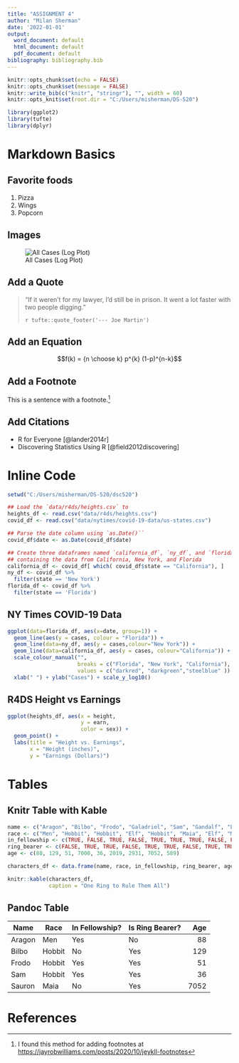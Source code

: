 ---
title: "ASSIGNMENT 4"
author: "Milan Sherman"
date: '2022-01-01'
output:
  word_document: default
  html_document: default
  pdf_document: default
bibliography: bibliography.bib
---

```{r setup, include=FALSE}

knitr::opts_chunk$set(echo = FALSE)
knitr::opts_chunk$set(message = FALSE)
knitr::write_bib(c("knitr", "stringr"), "", width = 60)
knitr::opts_knit$set(root.dir = "C:/Users/misherman/DS-520")

library(ggplot2)
library(tufte)
library(dplyr)

```


# Markdown Basics

## Favorite foods
1. Pizza
2. Wings
3. Popcorn

## Images
![All Cases (Log Plot)](C:/Users/misherman/DS-520/dsc520/completed/assignment04/plots/10-all-cases-log.png)

## Add a Quote

> "If it weren't for my lawyer, I'd still be in prison.
>  It went a lot faster with two people digging."
>
> `r tufte::quote_footer('--- Joe Martin')`

## Add an Equation

$$f(k) = {n \choose k} p^{k} (1-p)^{n-k}$$

## Add a Footnote

This is a sentence with a footnote.[^1]

[^1]: I found this method for adding footnotes at [https://jayrobwilliams.com/posts/2020/10/jeykll-footnotes](https://jayrobwilliams.com/posts/2020/10/jeykll-footnotes) 

## Add Citations


* R for Everyone [@lander2014r]
* Discovering Statistics Using R [@field2012discovering]

# Inline Code

```{r, include=FALSE}

setwd("C:/Users/misherman/DS-520/dsc520")

## Load the `data/r4ds/heights.csv` to
heights_df <- read.csv("data/r4ds/heights.csv")
covid_df <- read.csv("data/nytimes/covid-19-data/us-states.csv")

## Parse the date column using `as.Date()``
covid_df$date <- as.Date(covid_df$date)

## Create three dataframes named `california_df`, `ny_df`, and `florida_df`
## containing the data from California, New York, and Florida
california_df <- covid_df[ which( covid_df$state == "California"), ]
ny_df <- covid_df %>% 
  filter(state == 'New York')
florida_df <- covid_df %>% 
  filter(state == 'Florida')
```


## NY Times COVID-19 Data
```{r, echo=FALSE}

ggplot(data=florida_df, aes(x=date, group=1)) +
  geom_line(aes(y = cases, colour = "Florida")) +
  geom_line(data=ny_df, aes(y = cases,colour="New York")) +
  geom_line(data=california_df, aes(y = cases, colour="California")) +
  scale_colour_manual("",
                      breaks = c("Florida", "New York", "California"),
                      values = c("darkred", "darkgreen","steelblue" )) +
  xlab(" ") + ylab("Cases") + scale_y_log10()
```


## R4DS Height vs Earnings
```{r, echo=FALSE}

ggplot(heights_df, aes(x = height,
                       y = earn,
                       color = sex)) +
  geom_point() +
  labs(title = "Height vs. Earnings",
       x = "Height (inches)",
       y = "Earnings (Dollars)")
```


# Tables

## Knitr Table with Kable


```{r}
name <- c("Aragon", "Bilbo", "Frodo", "Galadriel", "Sam", "Gandalf", "Legolas", "Sauron", "Gollum")
race <- c("Men", "Hobbit", "Hobbit", "Elf", "Hobbit", "Maia", "Elf", "Maia", "Hobbit")
in_fellowship <- c(TRUE, FALSE, TRUE, FALSE, TRUE, TRUE, TRUE, FALSE, FALSE)
ring_bearer <- c(FALSE, TRUE, TRUE, FALSE, TRUE, TRUE, FALSE, TRUE, TRUE)
age <- c(88, 129, 51, 7000, 36, 2019, 2931, 7052, 589)

characters_df <- data.frame(name, race, in_fellowship, ring_bearer, age)

knitr::kable(characters_df,
             caption = "One Ring to Rule Them All")


```
\newpage

## Pandoc Table

| Name      | Race      | In Fellowship? | Is Ring Bearer? | Age    |
|-----------|-----------|----------------|-----------------|-------:|
| Aragon    | Men       | Yes            | No             | 88     |
| Bilbo        | Hobbit    | No            | Yes            | 129    |
| Frodo        | Hobbit   | Yes           | Yes            | 51     |
| Sam      | Hobbit   | Yes           | Yes            | 36     |
| Sauron    | Maia     | No            | Yes            | 7052   |

# References
